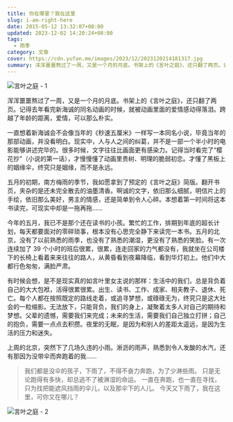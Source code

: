 ```yaml
---
title: 你在哪里？我在这里
slug: i-am-right-here
date: 2015-05-12 13:32:07+08:00
updated: 2023-12-02 14:20:24+08:00
tags:
  - 雨季
category: 文章
cover: https://cdn.yufan.me/images/2023/12/2023120214181317.jpg
summary: 浑浑噩噩熬过了一周，又是一个月的月底。书架上的《言叶之庭》，还只翻了两页。记得去年看完新海诚的同名动画的时候，就被动画里面爱情感动得落泪。跨越了年龄的距离，爱情，可以那么朴实。
---
```


![言叶之庭 - 1](https://cdn.yufan.me/images/2023/12/2023120214134645.png)

<MusicPlayer netease={1956712935} />

浑浑噩噩熬过了一周，又是一个月的月底。书架上的《言叶之庭》，还只翻了两页。记得去年看完新海诚的同名动画的时候，就被动画里面的爱情感动得落泪。跨越了年龄的距离，爱情，可以那么朴实。

一直想着新海诚会不会像当年的《秒速五厘米》一样写一本同名小说，毕竟当年的那部动画，并没看明白。现实中，人与人之间的纠葛，并不是一部一个半小时的电影能够讲述完毕的。很多时候，文字往往比画面更有感染力。记得当时看完了“樱花抄”（小说的第一话），才慢慢懂了动画里贵树、明理的脆弱初恋。才懂了黑板上的姻缘伞，终究只是姻缘，而不是永远。

五月的初期，南方梅雨的季节，我如愿拿到了预定的《言叶之庭》简版。翻开书页，夹杂的是还未完全散去的油墨清香。啊诚的文字，依旧那么细腻，明信片上的手绘，依旧那么美好，男主的情感，还是简单到令人心碎。本想着第一时间将这本书读完，可现实中却是一拖再拖……

今年的五月，我已不是那个还在读书的小孩。繁忙的工作，排期到年底的超长计划，每天都要面对的零碎琐事，根本没有心思完全静下来读完一本书。五月的北京，没有了以前熟悉的雨季，也没有了熟悉的潮湿，更没有了熟悉的笑脸。有一次连续加了 39 个小时的班后很累，很累，连走回家的力气都没有，我就坐在公司楼下的长椅上看着来来往往的路人，从黄昏看到夜幕降临，看到华灯初上。他们中大都行色匆匆，满脸严肃。

有时候会想，是不是现实真的如言叶里女主说的那样：生活中的我们，总是背负着自己的大大包袱，活得很累很累。出生、读书、工作、成家、相夫教子、退休、死亡。每个人都在按照既定的路线走着，或追寻梦想，或碌碌无为，终究只是这大社会的一粒缩影。无法放下，只能背负，我们的身上，凝聚着太多人对自己的期待和梦想。父辈的遗憾，需要我们来完成；未来的生活，需要我们自己独立打拼；自己的抱负，需要一点点去积攒。夜里的无眠，是因为和别人的差距太遥远，是因为生活的压力和迷失。

上周的北京，突然下了几场久违的小雨。淅沥的雨声，熟悉到令人发酸的水汽，还有那因为没带伞而奔跑着的我……

> 我们都是没伞的孩子，下雨了，不得不奋力奔跑，为了少淋些雨。
> 只是无论跑得有多快，却总逃不了被淋湿的命运。
> 一直在奔跑，也一直在寻找，只为找把能遮风挡雨的伞儿，以及那伞下的人儿。
> 今天又下雨了，我在这里，可你又在哪儿？

![言叶之庭 - 2](https://cdn.yufan.me/images/2023/12/2023120214201152.jpg)
